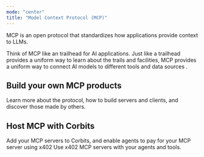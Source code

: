 ```yaml
---
mode: "center"
title: "Model Context Protocol (MCP)"
---
```


MCP is an open protocol that standardizes how applications provide context to LLMs.

Think of MCP like an trailhead for AI applications. Just like a trailhead provides a uniform way to learn about the trails and facilities, MCP provides a uniform way to connect AI models to different tools and data sources .

## Build your own MCP products

<Card title="MCP Documentation" icon="book" href="https://modelcontextprotocol.io">
  Learn more about the protocol, how to build servers and clients, and discover those made by others.
</Card>

## Host MCP with Corbits

<CardGroup cols={2}>
  <Card title="MCP with Corbits" icon="signs-post" href="/en/docs/agents-and-tools/mcp-connector">
    Add your MCP servers to Corbits, and enable agents to pay for your MCP server using x402
  </Card>
  <Card title="MCP in Agents" icon="person-hiking" href="/en/docs/claude-code/mcp">
    Use x402 MCP servers with your agents and tools.
  </Card>
</CardGroup>